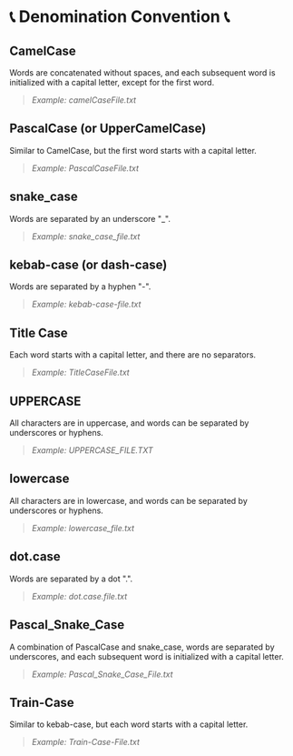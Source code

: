 # 📞 Denomination Convention 📞

## **CamelCase**

Words are concatenated without spaces, and each subsequent word is initialized with a capital letter, except for the first word.

> _Example: camelCaseFile.txt_

## **PascalCase (or UpperCamelCase)**

Similar to CamelCase, but the first word starts with a capital letter.

> _Example: PascalCaseFile.txt_

## **snake_case**

Words are separated by an underscore "\_".

> _Example: snake_case_file.txt_

## **kebab-case (or dash-case)**

Words are separated by a hyphen "-".

> _Example: kebab-case-file.txt_

## **Title Case**

Each word starts with a capital letter, and there are no separators.

> _Example: TitleCaseFile.txt_

## **UPPERCASE**

All characters are in uppercase, and words can be separated by underscores or hyphens.

> _Example: UPPERCASE_FILE.TXT_

## **lowercase**

All characters are in lowercase, and words can be separated by underscores or hyphens.

> _Example: lowercase_file.txt_

## **dot.case**

Words are separated by a dot ".".

> _Example: dot.case.file.txt_

## **Pascal_Snake_Case**

A combination of PascalCase and snake_case, words are separated by underscores, and each subsequent word is initialized with a capital letter.

> _Example: Pascal_Snake_Case_File.txt_

## **Train-Case**

Similar to kebab-case, but each word starts with a capital letter.

> _Example: Train-Case-File.txt_
